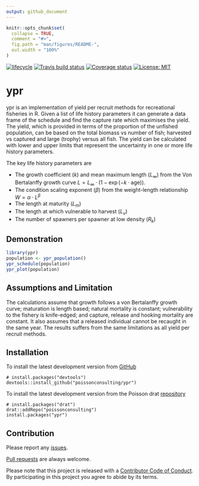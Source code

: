 ```yaml
---
output: github_document
---
```


<!-- README.md is generated from README.Rmd. Please edit that file -->

```r
knitr::opts_chunk$set(
  collapse = TRUE,
  comment = "#>",
  fig.path = "man/figures/README-",
  out.width = "100%"
)
```

[![lifecycle](https://img.shields.io/badge/lifecycle-maturing-blue.svg)](https://www.tidyverse.org/lifecycle/#maturing)
[![Travis build status](https://travis-ci.org/poissonconsulting/ypr.svg?branch=master)](https://travis-ci.org/poissonconsulting/ypr)
[![Coverage status](https://codecov.io/gh/poissonconsulting/ypr/branch/master/graph/badge.svg)](https://codecov.io/github/poissonconsulting/ypr?branch=master)
[![License: MIT](https://img.shields.io/badge/License-MIT-green.svg)](https://opensource.org/licenses/MIT)

# ypr

ypr is an implementation of yield per recruit methods for 
recreational fisheries in R.
Given a list of life history parameters it can generate a data frame
of the schedule and find the capture rate which maximises the yield. 
The yield, which is provided in terms of the proportion of the unfished population,
can be based on the total biomass vs number of fish; 
harvested vs captured and large (trophy) versus all fish.
The yield can be calculated with lower and upper limits that represent the uncertainty in 
one or more life history parameters.

The key life history parameters are

- The growth coefficient ($k$) and mean maximum length ($L_\infty$) from the Von Bertalanffy growth curve $L = L_\infty \cdot (1 - \exp(-k \cdot \text{age}))$.
- The condition scaling exponent ($\beta$) from the weight-length relationship $W = \alpha \cdot L^\beta$
- The length at maturity ($L_m$)
- The length at which vulnerable to harvest ($L_v$)
- The number of spawners per spawner at low density ($R_k$)

## Demonstration

```r
library(ypr)
population <- ypr_population()
ypr_schedule(population)
ypr_plot(population)
```


## Assumptions and Limitation

The calculations assume that growth follows a von Bertalanffy growth curve;
maturation is length based;
natural mortality is constant;
vulnerability to the fishery is knife-edged;
and capture, release and hooking mortality are constant.
It also assumes that a released individual cannot be recaught in the same year.
The results suffers from the same limitations as all yield per recruit methods.

## Installation

To install the latest development version from [GitHub](https://github.com/poissonconsulting/ypr)
```
# install.packages("devtools")
devtools::install_github("poissonconsulting/ypr")
```

To install the latest development version from the Poisson drat [repository](https://github.com/poissonconsulting/drat)
```
# install.packages("drat")
drat::addRepo("poissonconsulting")
install.packages("ypr")
```

## Contribution

Please report any [issues](https://github.com/poissonconsulting/ypr/issues).

[Pull requests](https://github.com/poissonconsulting/ypr/pulls) are always welcome.

Please note that this project is released with a [Contributor Code of Conduct](CONDUCT.md). 
By participating in this project you agree to abide by its terms.
